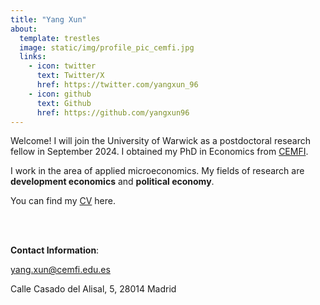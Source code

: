 ```yaml
---
title: "Yang Xun"
about: 
  template: trestles
  image: static/img/profile_pic_cemfi.jpg
  links:
    - icon: twitter
      text: Twitter/X
      href: https://twitter.com/yangxun_96
    - icon: github
      text: Github
      href: https://github.com/yangxun96
---
```


Welcome! I will join the University of Warwick as a postdoctoral research fellow in September 2024. I obtained my PhD in Economics from [CEMFI](https://www.cemfi.es/index.asp). 

I work in the area of applied microeconomics. My fields of research are **development economics** and **political economy**.

You can find my [CV](https://yangxun96.github.io/cv/CV_YangXun.pdf) here.

<br>
<br>

**Contact Information**: 

<yang.xun@cemfi.edu.es>

Calle Casado del Alisal, 5,
28014 Madrid

